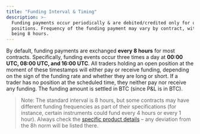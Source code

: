 ```yaml
---
title: "Funding Interval & Timing"
description: >-
  Funding payments occur periodically & are debited/credited only for open
  positions. Frequency of the funding payment may vary by contract, with default
  being 8 hours.
---
```


By default, funding payments are exchanged **every 8 hours** for most contracts. Specifically, funding events occur three times a day at **00:00 UTC, 08:00 UTC, and 16:00 UTC**. All traders holding an open position at the moment of these timestamps will either pay or receive funding, depending on the sign of the funding rate and whether they are long or short. If a trader has no position at the scheduled time, they neither pay nor receive any funding. The funding amount is settled in BTC (since P\&L is in BTC).

> Note: The standard interval is 8 hours, but some contracts may have different funding frequencies as part of their specifications (for instance, certain instruments could fund every 4 hours or every 1 hour). Always check the [specific product details](../our-contracts-offering-and-specs) – any deviation from the 8h norm will be listed there.